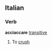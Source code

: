 ==Italian==
===Verb===
'''acciaccare''' [[transitive]]
# To [[crush]]
{{it-conj-are-G|acciacc|Avere}}